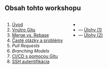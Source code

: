 ## Obsah tohto workshopu

::: {.columns}
::: {.column width="40%"}
1. [Úvod](#intro)
2. [Vnútro Gitu](#git-internals)
3. [Merge vs. Rebase](#merge-vs-rebase)
4. [Časté otázky a problémy](#common-issues)
5. *Pull Requests*
6. *Branching Models*
7. [CI/CD s pomocou Gitu](#cicd)
8. [SSH autentifikácia](#ssh)
:::
::: {.column width="60%" .nobullets}
- &nbsp;  
- --- [Úlohy (1)](#exercise-1-internals)
- --- [Úlohy (2)](#exercise-2-merge-rebase)
:::
:::
